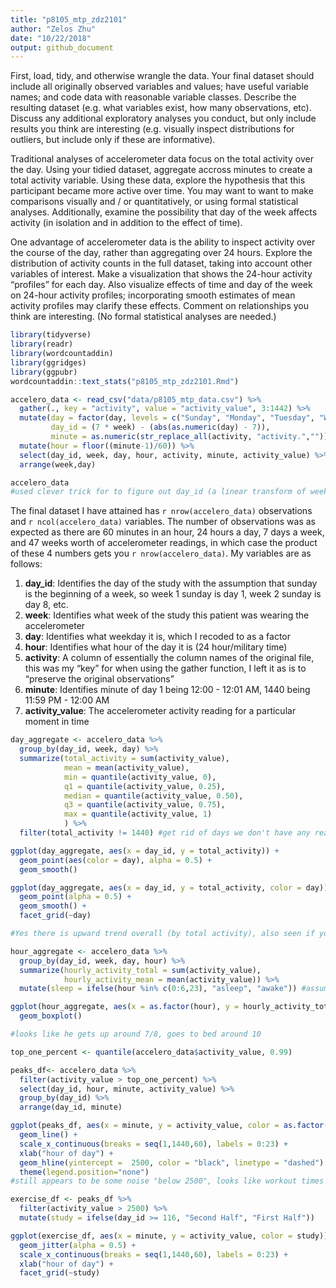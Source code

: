 ```yaml
---
title: "p8105_mtp_zdz2101"
author: "Zelos Zhu"
date: "10/22/2018"
output: github_document
---
```


First, load, tidy, and otherwise wrangle the data. Your final dataset should include all originally observed variables and values; have useful variable names; and code data with reasonable variable classes. Describe the resulting dataset (e.g. what variables exist, how many observations, etc). Discuss any additional exploratory analyses you conduct, but only include results you think are interesting (e.g. visually inspect distributions for outliers, but include only if these are informative).

Traditional analyses of accelerometer data focus on the total activity over the day. Using your tidied dataset, aggregate accross minutes to create a total activity variable. Using these data, explore the hypothesis that this participant became more active over time. You may want to want to make comparisons visually and / or quantitatively, or using formal statistical analyses. Additionally, examine the possibility that day of the week affects activity (in isolation and in addition to the effect of time).

One advantage of accelerometer data is the ability to inspect activity over the course of the day, rather than aggregating over 24 hours. Explore the distribution of activity counts in the full dataset, taking into account other variables of interest. Make a visualization that shows the 24-hour activity “profiles” for each day. Also visualize effects of time and day of the week on 24-hour activity profiles; incorporating smooth estimates of mean activity profiles may clarify these effects. Comment on relationships you think are interesting. (No formal statistical analyses are needed.)

```r
library(tidyverse)
library(readr)
library(wordcountaddin)
library(ggridges)
library(ggpubr)
wordcountaddin::text_stats("p8105_mtp_zdz2101.Rmd")
```

```r
accelero_data <- read_csv("data/p8105_mtp_data.csv") %>%
  gather(., key = "activity", value = "activity_value", 3:1442) %>%
  mutate(day = factor(day, levels = c("Sunday", "Monday", "Tuesday", "Wednesday", "Thursday", "Friday", "Saturday")),
         day_id = (7 * week) - (abs(as.numeric(day) - 7)),
         minute = as.numeric(str_replace_all(activity, "activity.",""))) %>%
  mutate(hour = floor((minute-1)/60)) %>% 
  select(day_id, week, day, hour, activity, minute, activity_value) %>%
  arrange(week,day)

accelero_data
#used clever trick for to figure out day_id (a linear transform of week and day)
```

The final dataset I have attained has `r nrow(accelero_data)` observations and `r ncol(accelero_data)` variables. The number of observations was as expected as there are 60 minutes in an hour, 24 hours a day, 7 days a week, and 47 weeks worth of accelerometer readings, in which case the product of these 4 numbers gets you `r nrow(accelero_data)`. My variables are as follows: 

1) **day_id**: Identifies the day of the study with the assumption that sunday is the beginning of a week, so week 1 sunday is day 1, week 2 sunday is day 8, etc. 
2) **week**: Identifies what week of the study this patient was wearing the accelerometer
3) **day**: Identifies what weekday it is, which I recoded to as a factor
4) **hour**: Identifies what hour of the day it is (24 hour/military time)
5) **activity**: A column of essentially the column names of the original file, this was my "key" for when using the gather function, I left it as is to "preserve the original observations"
6) **minute**: Identifies minute of day 1 being 12:00 - 12:01 AM,  1440 being 11:59 PM - 12:00 AM
7) **activity_value**: The accelerometer activity reading for a particular moment in time

```r
day_aggregate <- accelero_data %>%
  group_by(day_id, week, day) %>%
  summarize(total_activity = sum(activity_value),
            mean = mean(activity_value),
            min = quantile(activity_value, 0),
            q1 = quantile(activity_value, 0.25),
            median = quantile(activity_value, 0.50),
            q3 = quantile(activity_value, 0.75),
            max = quantile(activity_value, 1)
            ) %>%
  filter(total_activity != 1440) #get rid of days we don't have any readings

ggplot(day_aggregate, aes(x = day_id, y = total_activity)) + 
  geom_point(aes(color = day), alpha = 0.5) + 
  geom_smooth() 

ggplot(day_aggregate, aes(x = day_id, y = total_activity, color = day)) + 
  geom_point(alpha = 0.5) + 
  geom_smooth() + 
  facet_grid(~day)

#Yes there is upward trend overall (by total activity), also seen if you facet by day (saturday is the weirdest)
```

```r
hour_aggregate <- accelero_data %>%
  group_by(day_id, week, day, hour) %>%
  summarize(hourly_activity_total = sum(activity_value),
            hourly_activity_mean = mean(activity_value)) %>%
  mutate(sleep = ifelse(hour %in% c(0:6,23), "asleep", "awake")) #assuming 8 hours of sleep, 8 lowest median hours, eyeballed it

ggplot(hour_aggregate, aes(x = as.factor(hour), y = hourly_activity_total, color = sleep)) +
  geom_boxplot()

#looks like he gets up around 7/8, goes to bed around 10
```

```r
top_one_percent <- quantile(accelero_data$activity_value, 0.99)

peaks_df<- accelero_data %>%
  filter(activity_value > top_one_percent) %>%
  select(day_id, hour, minute, activity_value) %>%
  group_by(day_id) %>%
  arrange(day_id, minute)

ggplot(peaks_df, aes(x = minute, y = activity_value, color = as.factor(day_id))) +
  geom_line() + 
  scale_x_continuous(breaks = seq(1,1440,60), labels = 0:23) + 
  xlab("hour of day") +
  geom_hline(yintercept =  2500, color = "black", linetype = "dashed") +
  theme(legend.position="none")
#still appears to be some noise "below 2500", looks like workout times are above this line

exercise_df <- peaks_df %>%
  filter(activity_value > 2500) %>%
  mutate(study = ifelse(day_id >= 116, "Second Half", "First Half"))

ggplot(exercise_df, aes(x = minute, y = activity_value, color = study)) + 
  geom_jitter(alpha = 0.5) + 
  scale_x_continuous(breaks = seq(1,1440,60), labels = 0:23) + 
  xlab("hour of day") +
  facet_grid(~study)
```
